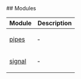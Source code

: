 
[//]: # (Do not edit directly)
[//]: # (Generated by the Cocokits TypeDoc custom theme on Sat Dec 28 2024 16:36:00 GMT+0100)



<Meta title='Utils/_index'/>
<MdxPage breadcrumb='Utils' title='_index' tocItems={tocItems} hideThemeSwitcher={true}>
<div>
</div><div id="selection_modules">
## Modules

<table class="arg-type-table arg-type-table--full-width">
<thead>
<tr>
<th>Module</th>
<th>Description</th>
</tr>
</thead>
<tbody>
<tr>
<td>

[pipes](pipes.mdx)

</td>
<td>

&hyphen;

</td>
</tr>
<tr>
<td>

[signal](signal.mdx)

</td>
<td>

&hyphen;

</td>
</tr>
</tbody>
</table>

</div>
</MdxPage>
